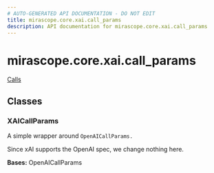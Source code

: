 ```yaml
---
# AUTO-GENERATED API DOCUMENTATION - DO NOT EDIT
title: mirascope.core.xai.call_params
description: API documentation for mirascope.core.xai.call_params
---
```


# mirascope.core.xai.call_params

<ApiType type="Module" />

<Info title="Usage">

[Calls](/docs/mirascope/learn/calls#provider-specific-parameters)

</Info>

## Classes

### XAICallParams

<ApiType type="Class" />

A simple wrapper around `OpenAICallParams.`

Since xAI supports the OpenAI spec, we change nothing here.

**Bases:** OpenAICallParams



